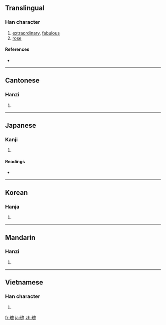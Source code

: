 ==Translingual==

===Han character===
{{Han char|rn=96|rad=玉|as=10|sn=14|four=1611<sub>3</sub>|canj=一土竹山戈 (MGHUI)}}

# [[extraordinary]], [[fabulous]]
# [[rose]]

====References====
* {{Han ref|kx=0739.160|dkj=21164|dj=1149.210|hdz=21127.060|uh=7470|ud=29808|bh=BAC0|bd=47808}}

----

==Cantonese==

===Hanzi===
{{yue-hanzi|jyut=|y=gwai1, gwai3}}

# {{defn|Cantonese|sort=玉10}}

----

==Japanese==

===Kanji===
{{ja-kanji|grade=|rs=玉10}}

# {{defn|Japanese|sort=玉10}}

====Readings====
* {{ja-readings|on=[[かい]] (kai)|kun=[[おおきい]] (ookii), [[すぐれる]] (sugureru), [[うつくしい]] (utsukushii)|nanori=}}

----

==Korean==

===Hanja===
{{ko-hanja|hangeul=괴|eumhun=|rv=goe|mr=koe|y=koy}}

# {{defn|Korean|sort=玉10}}

----

==Mandarin==

===Hanzi===
{{cmn-hanzi|pin=[[guī]] ([[gui1]])|wg=kuei<sup>1</sup>}}

# {{defn|Mandarin|sort=玉10}}

----

==Vietnamese==

===Han character===
{{vi-hantu|[[côi]], [[khôi]]|rs=玉10}}

# {{defn|Vietnamese|sort=玉10}}

[[fr:瑰]]
[[ja:瑰]]
[[zh:瑰]]